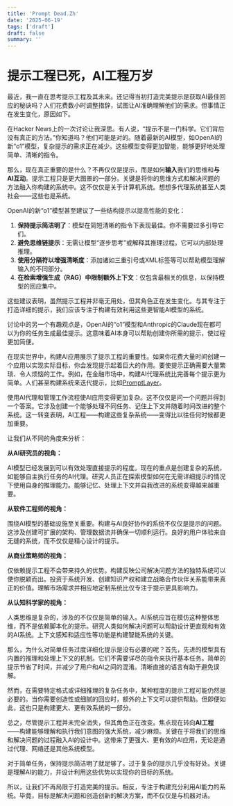 ```yaml
---
title: 'Prompt Dead.Zh'
date: '2025-06-19'
tags: ['draft']
draft: false
summary: ''
---
```


# 提示工程已死，AI工程万岁

最近，我一直在思考提示工程及其未来。还记得当初打造完美提示是获取AI最佳回应的秘诀吗？人们花费数小时调整措辞，试图让AI准确理解他们的需求。但事情正在发生变化，原因如下。

在Hacker News上的一次讨论让我深思。有人说，“提示不是一门科学。它们背后没有真正的方法。”你知道吗？他们可能是对的。随着最新的AI模型，如OpenAI的新“o1”模型，复杂提示的需求正在减少。这些模型变得更加智能，能够更好地处理简单、清晰的指令。

那么，现在真正重要的是什么？不再仅仅是提示，而是如何**输入**我们的思维和**与AI互动**。提示工程只是更大图景的一部分。关键是将你的思维方式和解决问题的方法融入你构建的系统中。这不仅仅是关于计算机系统。想想多代理系统甚至人类社会——这些也是系统。

OpenAI的新“o1”模型甚至建议了一些结构提示以提高性能的变化：

1. **保持提示简洁明了**：模型在简短清晰的指令下表现最佳。你不需要过多引导它们。
2. **避免思维链提示**：无需让模型“逐步思考”或解释其推理过程。它可以内部处理推理。
3. **使用分隔符以增强清晰度**：添加诸如三重引号或XML标签等可以帮助模型理解输入的不同部分。
4. **在检索增强生成（RAG）中限制额外上下文**：仅包含最相关的信息，以保持模型的回应集中。

这些建议表明，虽然提示工程并非毫无用处，但其角色正在发生变化。与其专注于打造详细的提示，我们应该专注于构建有效利用这些更智能AI模型的系统。

讨论中的另一个有趣观点是，OpenAI的“o1”模型和Anthropic的Claude现在都可以为你的任务生成最佳提示。这意味着AI本身可以帮助创建你所需的提示，使过程更加简便。

在现实世界中，构建AI应用展示了提示工程的重要性。如果你花费大量时间创建一个应用以实现实际目标，你会发现提示起着巨大的作用。要使提示正确需要大量繁琐、令人烦恼的工作。例如，在金融市场中，构建AI代理系统比完善每个提示更为简单。人们甚至构建系统来迭代提示，比如[PromptLayer](https://www.promptlayer.com/)。

使用AI代理和管理工作流程使AI应用变得更加复杂。这不仅仅是问一个问题并得到一个答案。它涉及创建一个能够处理不同任务、记住上下文并随着时间改进的整个系统。这一转变表明，AI工程——构建这些复杂系统——变得比以往任何时候都更加重要。

让我们从不同的角度来分析：

**从AI研究员的视角：**

AI模型已经发展到可以有效处理直接提示的程度。现在的重点是创建复杂的系统，如能够自主执行任务的AI代理。研究人员正在探索模型如何在无需详细提示的情况下使用自身的推理能力。能够记忆、处理上下文并自我改进的系统变得越来越重要。

**从软件工程师的视角：**

围绕AI模型的基础设施至关重要。构建与AI良好协作的系统不仅仅是提示的问题。这涉及创建可扩展的架构、管理数据流并确保一切顺利运行。良好的用户体验来自无缝的系统，而不仅仅是精心设计的提示。

**从商业策略师的视角：**

仅依赖提示工程不会带来持久的优势。构建反映公司解决问题方法的独特系统可以使你脱颖而出。投资于系统开发、创建知识产权和建立战略合作伙伴关系能带来真正的价值。理解市场需求并相应地定制系统比仅专注于提示更具影响力。

**从认知科学家的视角：**

人类思维是复杂的，涉及的不仅仅是简单的输入。AI系统应旨在模仿这种整体思维，而不是依赖脚本化的提示。研究人类如何解决问题可以帮助设计更直观和有效的AI系统。上下文感知和适应性等功能是构建智能系统的关键。

那么，为什么对简单任务过度详细化提示是没有必要的呢？首先，先进的模型具有内置的推理和处理上下文的机制。它们不需要详尽的指令来执行基本任务。简单的提示节省了时间，并减少了用户和AI之间的混淆。清晰直接的语言有助于避免误解。

然而，在需要特定格式或详细推理的复杂任务中，某种程度的提示工程可能仍然是必要的。当你需要创造性或细腻的回应时，额外的上下文可以提供帮助。但即便如此，这也只是构建更大、更有效系统的一部分。

总之，尽管提示工程并未完全消失，但其角色正在改变。焦点现在转向**AI工程**——构建能够理解和执行我们意图的强大系统，减少麻烦。关键在于将我们的思维和解决问题的过程融入AI的设计中。这带来了更强大、更有效的AI应用，无论是通过代理、网络还是其他系统模型。

对于简单任务，保持提示简洁明了就足够了。过于复杂的提示几乎没有好处。关键是理解AI的能力，并设计利用这些优势以实现你的目标的系统。

所以，让我们不再局限于打造完美的提示。相反，专注于构建充分利用AI能力的系统。毕竟，目标是解决问题和创造创新的解决方案，而不仅仅是与机器对话。
